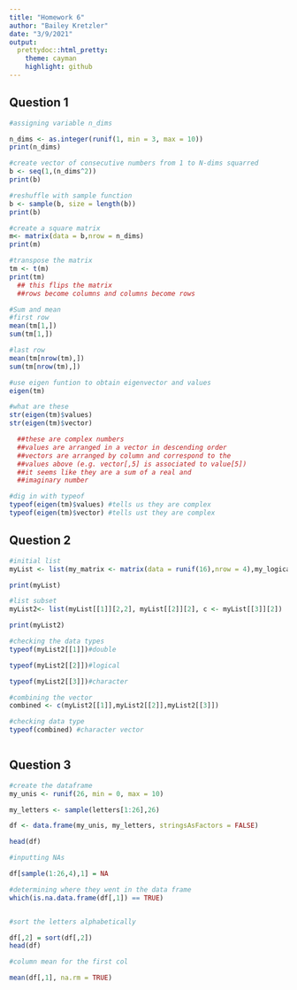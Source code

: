 ```yaml
---
title: "Homework 6"
author: "Bailey Kretzler"
date: "3/9/2021"
output:  
  prettydoc::html_pretty:
    theme: cayman
    highlight: github
---
```



## **Question 1**

```r

#assigning variable n_dims

n_dims <- as.integer(runif(1, min = 3, max = 10))
print(n_dims)

#create vector of consecutive numbers from 1 to N-dims squarred
b <- seq(1,(n_dims^2))
print(b)

#reshuffle with sample function
b <- sample(b, size = length(b))
print(b)

#create a square matrix
m<- matrix(data = b,nrow = n_dims)
print(m)

#transpose the matrix
tm <- t(m)
print(tm)
  ## this flips the matrix
  ##rows become columns and columns become rows

#Sum and mean
#first row
mean(tm[1,])
sum(tm[1,])

#last row
mean(tm[nrow(tm),])
sum(tm[nrow(tm),])

#use eigen funtion to obtain eigenvector and values
eigen(tm)

#what are these
str(eigen(tm)$values)
str(eigen(tm)$vector)

  ##these are complex numbers
  ##values are arranged in a vector in descending order
  ##vectors are arranged by column and correspond to the
  ##values above (e.g. vector[,5] is associated to value[5])
  ##it seems like they are a sum of a real and
  ##imaginary number

#dig in with typeof
typeof(eigen(tm)$values) #tells us they are complex
typeof(eigen(tm)$vector) #tells ust they are complex


```


## **Question 2**



```r
#initial list
myList <- list(my_matrix <- matrix(data = runif(16),nrow = 4),my_logical <- round(runif(100, min = 1, max = 10)) == round(runif(100, min = 1, max = 10)), my_letters <- sample(letters[1:26],26))

print(myList)

#list subset
myList2<- list(myList[[1]][2,2], myList[[2]][2], c <- myList[[3]][2])

print(myList2)

#checking the data types
typeof(myList2[[1]])#double

typeof(myList2[[2]])#logical

typeof(myList2[[3]])#character

#combining the vector
combined <- c(myList2[[1]],myList2[[2]],myList2[[3]])

#checking data type
typeof(combined) #character vector



```



## **Question 3**



```r
#create the dataframe
my_unis <- runif(26, min = 0, max = 10)

my_letters <- sample(letters[1:26],26)

df <- data.frame(my_unis, my_letters, stringsAsFactors = FALSE)

head(df)

#inputting NAs

df[sample(1:26,4),1] = NA

#determining where they went in the data frame
which(is.na.data.frame(df[,1]) == TRUE)


#sort the letters alphabetically

df[,2] = sort(df[,2])
head(df)

#column mean for the first col

mean(df[,1], na.rm = TRUE)


```